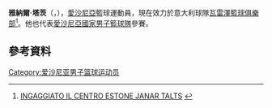 '''雅納爾·塔茨'''（{{lang-et|'''Janar Talts'''}}，{{bd|1983年|4月7日}}），[[愛沙尼亞|愛沙尼亞]]籃球運動員，現在效力於意大利球隊[[瓦雷澤籃球俱樂部|瓦雷澤籃球俱樂部]]<ref>[http://www.pallacanestrovarese.it/index.php?option=com_content&view=article&id=2536:ingaggiato-il-centro-estone-janar-talts-&catid=35:comunicati-stampa&Itemid=81 INGAGGIATO IL CENTRO ESTONE JANAR TALTS] {{Wayback|url=http://www.pallacanestrovarese.it/index.php?option=com_content&view=article&id=2536:ingaggiato-il-centro-estone-janar-talts-&catid=35:comunicati-stampa&Itemid=81 |date=20150924063542 }} {{it icon}}</ref>。他也代表[[愛沙尼亞國家男子籃球隊|愛沙尼亞國家男子籃球隊]]參賽。

== 參考資料 == 
{{reflist}}

{{KML最有价值球员}}
{{KML总决赛最有价值球员}}

{{Authority control}}
{{DEFAULTSORT:Talts, Janar}}
[[Category:爱沙尼亚男子篮球运动员|Category:爱沙尼亚男子篮球运动员]]
